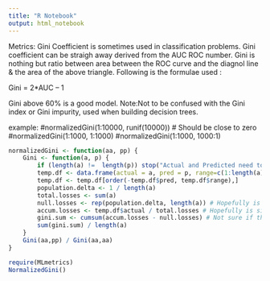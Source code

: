 ```yaml
---
title: "R Notebook"
output: html_notebook
---
```


Metrics:
Gini Coefficient is sometimes used in classification problems.
Gini coefficient can be straigh away derived from the AUC ROC number.
Gini is nothing but ratio between area between the ROC curve and the diagnol line 
            &
the area of the above triangle. Following is the formulae used :

Gini = 2*AUC – 1

Gini above 60% is a good model. 
Note:Not to be confused with the Gini index or Gini impurity, used when building decision trees.



example:
#normalizedGini(1:10000, runif(10000)) # Should be close to zero 
#normalizedGini(1:1000, 1:1000) 
#normalizedGini(1:1000, 1000:1) 



```r
normalizedGini <- function(aa, pp) {
    Gini <- function(a, p) {
        if (length(a) !=  length(p)) stop("Actual and Predicted need to be equal lengths!")
        temp.df <- data.frame(actual = a, pred = p, range=c(1:length(a)))
        temp.df <- temp.df[order(-temp.df$pred, temp.df$range),]
        population.delta <- 1 / length(a)
        total.losses <- sum(a)
        null.losses <- rep(population.delta, length(a)) # Hopefully is similar to accumulatedPopulationPercentageSum
        accum.losses <- temp.df$actual / total.losses # Hopefully is similar to accumulatedLossPercentageSum
        gini.sum <- cumsum(accum.losses - null.losses) # Not sure if this is having the same effect or not
        sum(gini.sum) / length(a)
    }
    Gini(aa,pp) / Gini(aa,aa)
}
```



```r
require(MLmetrics)
NormalizedGini()

```
